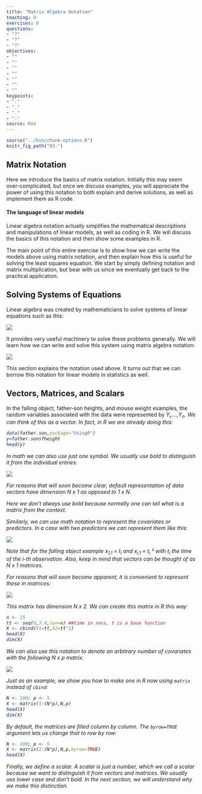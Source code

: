 ```yaml
---
title: "Matrix Algebra Notation"
teaching: 0
exercises: 0
questions:
- "?"
- "?"
- "?"
objectives:
- ""
- ""
- ""
- ""
- ""
- ""
- ""
keypoints:
- "."
- "."
- "."
- "."
source: Rmd
---
```


```r
source("../bin/chunk-options.R")
knitr_fig_path("03-")
```

## Matrix Notation

Here we introduce the basics of matrix notation. Initially this may seem over-complicated, but once we discuss examples, you will appreciate the power of using this notation to both explain and derive solutions, as well as implement them as R code. 

#### The language of linear models

Linear algebra notation actually simplifies the mathematical descriptions and manipulations of linear models, as well as coding in R. We will discuss the basics of this notation and then show some examples in R.

The main point of this entire exercise is to show how we can write the models above using matrix notation, and then explain how this is useful for solving the least squares equation. We start by simply defining notation and matrix multiplication, but bear with us since we eventually get back to the practical application.

## Solving Systems of Equations

Linear algebra was created by mathematicians to solve systems of linear equations such as this:

![](../fig/03-system-linear-equations.png)

It provides very useful machinery to solve these problems generally. We will learn how we can write and solve this system using matrix algebra notation:

![](../fig/03-matrix-alg-notation.png)

This section explains the notation used above. It turns out that we can borrow this notation for linear models in statistics as well.

## Vectors, Matrices, and Scalars

In the falling object, father-son heights, and mouse weight examples, the random variables associated with the data were represented by <i>&Upsilon;<sub>i</sub>,...,<i>&Upsilon;<sub>n</sub></i>. We can think of this as a vector. In fact, in R we are already doing this:

```r
data(father.son,package="UsingR")
y=father.son$fheight
head(y)
```
In math we can also use just one symbol. We usually use bold to distinguish it from the individual entries:

![](../fig/03-boldy-matrix-not.png)

For reasons that will soon become clear, default representation of data vectors have dimension <i>N x 1</i> as opposed to <i>1 x N</i>.

Here we don't always use bold because normally one can tell what is a matrix from the context.

Similarly, we can use math notation to represent the covariates or predictors. In a case with two predictors we can represent them like this:

![](../fig/03-two-bold-X-predictors.png)

Note that for the falling object example <i>x<sub>1,1</sub> = t<sub>i</sub></i> and <i>x<sub>i,1</sub> = t<sub>i</sub> &sup2;</i> with <i>t<sub>i</sub></i> the time of the <i>i</i>-th observation. Also, keep in mind that vectors can be thought of as <i>N x 1</i> matrices.

For reasons that will soon become apparent, it is convenient to represent these in matrices:

![](../fig/03-N-times-2-matrix-of-Xes.png)

This matrix has dimension <i>N x 2</i>. We can create this matrix in R this way:

```r
n <- 25
tt <- seq(0,3.4,len=n) ##time in secs, t is a base function
X <- cbind(X1=tt,X2=tt^2)
head(X)
dim(X)
```

We can also use this notation to denote an arbitrary number of covariates with the following <i>N x p</i> matrix:

![](../fig/03-N-times-p-matrix-of-Xes.png)

Just as an example, we show you how to make one in R now using `matrix` instead of `cbind`:

```r
N <- 100; p <- 5
X <- matrix(1:(N*p),N,p)
head(X)
dim(X)
```

By default, the matrices are filled column by column. The `byrow=TRUE` argument lets us change that to row by row:

```r
N <- 100; p <- 5
X <- matrix(1:(N*p),N,p,byrow=TRUE)
head(X)
```

Finally, we define a scalar. A scalar is just a number, which we call a scalar because we want to distinguish it from vectors and matrices. We usually use lower case and don't bold. In the next section, we will understand why we make this distinction.
